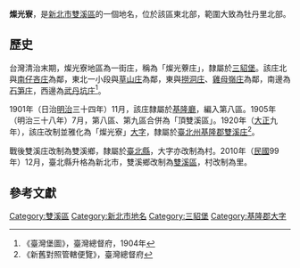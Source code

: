 {{noteTA
|1 = zh-cn:庄; zh-hk:庄; zh-tw:庄;
|2 = zh-cn:笋; zh-hk:笋; zh-tw:笋;
}}
'''燦光寮'''，是[[新北市|新北市]][[雙溪區|雙溪區]]的一個地名，位於該區東北部，範圍大致為牡丹里北部。

==歷史==
台灣清治末期，燦光寮地區為一街庄，稱為「燦光藔庄」，隸屬於[[三貂堡|三貂堡]]。該庄北與[[南仔吝庄|南仔吝庄]]為鄰，東北一小段與[[草山_(新北市)|草山庄]]為鄰，東與[[撈洞庄|撈洞庄]]、[[雞母嶺庄|雞母嶺庄]]為鄰，南邊為[[石笋_(地名)|石笋庄]]，西邊為[[武丹坑庄|武丹坑庄]]<ref>《臺灣堡圖》，臺灣總督府，1904年</ref>。

1901年（日治[[明治|明治]]三十四年）11月，該庄隸屬於[[基隆廳|基隆廳]]，編入第八區。1905年（明治三十八年）7月，第八區、第九區合併為「頂雙溪區」。1920年（[[大正|大正]]九年），該庄改制並雅化為「燦光寮」[[大字|大字]]，隸屬於[[臺北州|臺北州]][[基隆郡|基隆郡]][[雙溪庄|雙溪庄]]<ref>《新舊對照管轄便覽》，臺灣總督府</ref>。

戰後雙溪庄改制為雙溪鄉，隸屬於[[臺北縣|臺北縣]]，大字亦改制為村。2010年（[[中華民國|民國]]99年）12月，臺北縣升格為新北市，雙溪鄉改制為[[雙溪區|雙溪區]]，村改制為里。

==參考文獻==
{{reflist}}

{{基隆郡}}

[[Category:雙溪區|Category:雙溪區]]
[[Category:新北市地名|Category:新北市地名]]
[[Category:三貂堡|Category:三貂堡]]
[[Category:基隆郡大字|Category:基隆郡大字]]